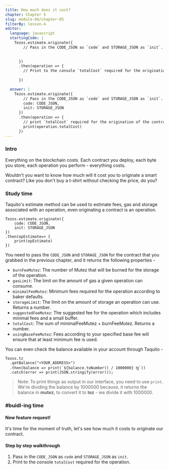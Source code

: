 ```yaml
---
title: How much does it cost?
chapter: Chapter 5
slug: module-04/chapter-05
filterBy: lesson-4
editor:
  language: javascript
  startingCode: |
    Tezos.estimate.originate({
        // Pass in the CODE_JSON as `code` and STORAGE_JSON as `init`.
        
        
      })
      .then(operation => {
        // Print to the console `totalCost` required for the origination of the contract.
        
      })

  answer: |
    Tezos.estimate.originate({
        // Pass in the CODE_JSON as `code` and STORAGE_JSON as `init`.
        code: CODE_JSON,
        init: STORAGE_JSON
      })
      .then(operation => {
        // print `totalCost` required for the origination of the contract.
        print(operation.totalCost)
      })
---
```

### Intro
Everything on the blockchain costs.
Each contract you deploy, each byte you store, each operation you perform - everything costs.

Wouldn't you want to know how much will it cost you to originate a smart contract?
Like you don't buy a t-shirt without checking the price, do you?

### Study time

Taquito's estimate method can be used to estimate fees, gas and storage associated with an operation, even originating a contract is an operation.

```javascript=
Tezos.estimate.originate({
    code: CODE_JSON,
    init: STORAGE_JSON
})
.then(opEstimate=> {
    print(opEstimate)
})
```
You need to pass the `CODE_JSON` and `STORAGE_JSON` for the contract that you grabbed in the previous chapter, and it returns the following properties - 

- `burnFeeMutez`: The number of Mutez that will be burned for the storage of the operation.
- `gasLimit`: The limit on the amount of gas a given operation can consume.
- `minimalFeeMutez`: Minimum fees required for the operation according to baker defaults.
- `storageLimit`: The limit on the amount of storage an operation can use. Returns a number.
- `suggestedFeeMutez`: The suggested fee for the operation which includes minimal fees and a small buffer.
- `totalCost`: The sum of minimalFeeMutez + burnFeeMutez. Returns a number.
- `usingBaseFeeMutez`: Fees according to your specified base fee will ensure that at least minimum fee is used.


You can even check the balance available in your account through Taquito -
```javascript=
Tezos.tz
  .getBalance("<YOUR_ADDRESS>")
  .then(balance => print(`${balance.toNumber() / 1000000} ꜩ`))
  .catch(error => print(JSON.stringify(error)));
```
> Note: To print things as output in our interface, you need to use `print`.
We're dividing the balance by 1000000 because, it returns the balance in **mutez**, to convert it to **tez** - we divide it with 1000000.

### #buidl-ing time
 
#### New feature request!
It's time for the moment of truth, let's see how much it costs to originate our contract.

#### Step by step walkthrough
1. Pass in the `CODE_JSON` as `code` and `STORAGE_JSON` as `init`.
2. Print to the console `totalCost` required for the operation.